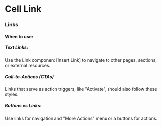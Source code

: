 

<Meta of={TableStories} />

# Cell Link

### Links

#### When to use:

##### Text Links:

Use the Link component [Insert Link] to navigate to other pages, sections, or external resources.

##### Call-to-Actions (CTAs):

Links that serve as action triggers, like "Activate", should also follow these styles.

##### Buttons vs Links:

Use links for navigation and "More Actions" menu or a buttons for actions.
